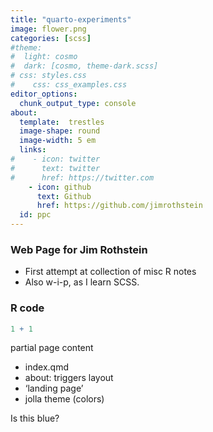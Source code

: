 ```yaml
---
title: "quarto-experiments"
image: flower.png    
categories: [scss]
#theme:
#  light: cosmo
#  dark: [cosmo, theme-dark.scss]
# css: styles.css
#    css: css_examples.css
editor_options: 
  chunk_output_type: console
about:
  template:  trestles
  image-shape: round
  image-width: 5 em
  links:
#    - icon: twitter
#      text: twitter
#      href: https://twitter.com
    - icon: github
      text: Github
      href: https://github.com/jimrothstein
  id: ppc
---
```

  
###   Web Page for Jim Rothstein
-   First attempt at collection of misc R notes 
-   Also w-i-p, as I learn SCSS.

###   R code
```r
1 + 1
```

:::{#ppc}

partial page content

-   index.qmd
-   about: triggers layout
-   'landing page'
-   jolla theme (colors)
    
:::


:::{class=text-primary}
Is this blue?
:::

<!--


::: aside
<center>This is a Quarto Presentation. To learn more, visit <https://quarto.org>.</center>

<center><span style = 'font-size: 60%;'>*If you see mistakes or want to suggest changes, please create an [issue](https://github.com/UCSB-MEDS/customizing-quarto-websites/issues) on the source repository.*</span></center>
:::

:::{#hero-heading}
<div class="body-text">this is body-text </div>
<div class=".custom-title">this is custom-title</div>

This is a Quarto website.

To learn more about Quarto websites visit <https://quarto.org/docs/websites>.
:::
    
-->
